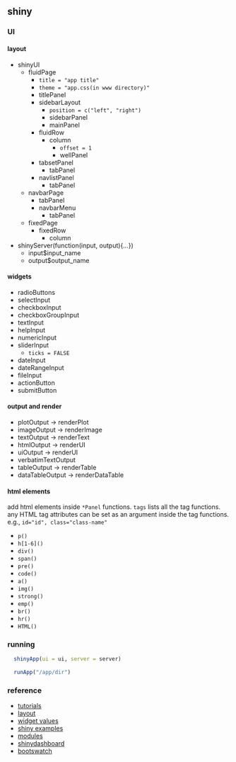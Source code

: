## shiny

### UI

#### layout

* shinyUI
    * fluidPage
        * `title = "app title"`
        * `theme = "app.css(in www directory)"`
        * titlePanel
        * sidebarLayout
            * `position = c("left", "right")`
            * sidebarPanel
            * mainPanel
        * fluidRow
            * column
                * `offset = 1`
                * wellPanel
        * tabsetPanel
            * tabPanel
        * navlistPanel
            * tabPanel
    * navbarPage
        * tabPanel
        * navbarMenu
            * tabPanel
    * fixedPage
        * fixedRow
            * column

* shinyServer(function(input, output){...})
    * input$input_name
    * output$output_name
        
#### widgets

* radioButtons
* selectInput
* checkboxInput
* checkboxGroupInput
* textInput
* helpInput
* numericInput
* sliderInput
    * `ticks = FALSE`
* dateInput
* dateRangeInput
* fileInput
* actionButton
* submitButton
    
#### output and render

* plotOutput -> renderPlot
* imageOutput -> renderImage
* textOutput -> renderText
* htmlOutput -> renderUI
* uiOutput -> renderUI
* verbatimTextOutput
* tableOutput -> renderTable
* dataTableOutput -> renderDataTable

#### html elements

add html elements inside `*Panel` functions. `tags` lists all the tag functions. any HTML tag attributes can be set as an argument inside the tag functions. e.g., `id="id", class="class-name"`

* `p()`
* `h[1-6]()`
* `div()`
* `span()`
* `pre()`
* `code()`
* `a()`
* `img()`
* `strong()`
* `emp()`
* `br()`
* `hr()`
* `HTML()`


### running

```r
  shinyApp(ui = ui, server = server)
  
  runApp("/app/dir")
```

### reference

* [tutorials](https://shiny.rstudio.com/tutorial/sss)
* [layout](https://shiny.rstudio.com/articles/layout-guide.html)
* [widget values](http://shiny.rstudio.com/gallery/widget-gallery.html)
* [shiny examples](https://github.com/rstudio/shiny-examples)
* [modules](https://shiny.rstudio.com/articles/modules.htmlss)
* [shinydashboard](https://rstudio.github.io/shinydashboard/)
* [bootswatch](https://bootswatch.com/)
